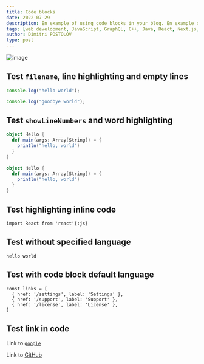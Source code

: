 ```yaml
---
title: Code blocks
date: 2022-07-29
description: En example of using code blocks in your blog. En example of using code blocks in your blog. En example of using code blocks in your blog.
tags: [web development, JavaScript, GraphQL, C++, Java, React, Next.js, The Guild, MacBook Pro]
author: Dimitri POSTOLOV
type: post
---
```


![image](./teaser.png)

## Test `filename`, line highlighting and empty lines

```js filename="test.js" {1}
console.log("hello world");

console.log("goodbye world");
```

## Test `showLineNumbers` and word highlighting

```scala showLineNumbers {2-4} /println/
object Hello {
  def main(args: Array[String]) = {
    println("hello, world")
  }
}

object Hello {
  def main(args: Array[String]) = {
    println("hello, world")
  }
}
```

## Test highlighting inline code

`import React from 'react'{:js}`

## Test without specified language

```text /hello/
hello world
```

## Test with code block default language

```
const links = [
  { href: '/settings', label: 'Settings' },
  { href: '/support', label: 'Support' },
  { href: '/license', label: 'License' },
]
```

## Test link in code

Link to [`google`](https://google.com)

Link to [GitHub](https://github.com)
